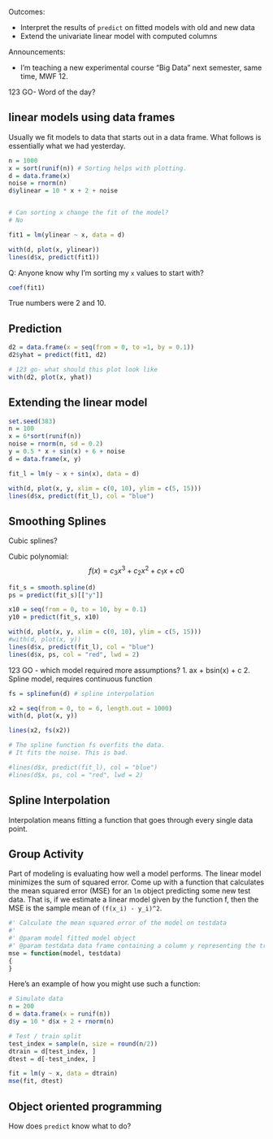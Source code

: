 Outcomes:

- Interpret the results of `predict` on fitted models with old and new data
- Extend the univariate linear model with computed columns

Announcements:

- I'm teaching a new experimental course "Big Data" next semester, same time, MWF 12.

123 GO- Word of the day?

## linear models using data frames

Usually we fit models to data that starts out in a data frame.
What follows is essentially what we had yesterday.

```r
n = 1000
x = sort(runif(n)) # Sorting helps with plotting.
d = data.frame(x)
noise = rnorm(n)
d$ylinear = 10 * x + 2 + noise


# Can sorting x change the fit of the model?
# No

fit1 = lm(ylinear ~ x, data = d)

with(d, plot(x, ylinear))
lines(d$x, predict(fit1))
```

Q: Anyone know why I'm sorting my `x` values to start with?

```r
coef(fit1)
```

True numbers were 2 and 10.

## Prediction

```r
d2 = data.frame(x = seq(from = 0, to =1, by = 0.1))
d2$yhat = predict(fit1, d2)

# 123 go- what should this plot look like
with(d2, plot(x, yhat))
```


## Extending the linear model

```r
set.seed(383)
n = 100
x = 6*sort(runif(n))
noise = rnorm(n, sd = 0.2)
y = 0.5 * x + sin(x) + 6 + noise
d = data.frame(x, y)

fit_l = lm(y ~ x + sin(x), data = d)

with(d, plot(x, y, xlim = c(0, 10), ylim = c(5, 15)))
lines(d$x, predict(fit_l), col = "blue")
```



## Smoothing Splines

Cubic splines?

Cubic polynomial:
$$
f(x) = c_3 x^3 + c_2 x^2 + c_1x + c0
$$

```r
fit_s = smooth.spline(d)
ps = predict(fit_s)[["y"]]

x10 = seq(from = 0, to = 10, by = 0.1)
y10 = predict(fit_s, x10)

with(d, plot(x, y, xlim = c(0, 10), ylim = c(5, 15)))
#with(d, plot(x, y))
lines(d$x, predict(fit_l), col = "blue")
lines(d$x, ps, col = "red", lwd = 2)
```
123 GO - which model required more assumptions?
1. ax + bsin(x) + c
2. Spline model, requires continuous function

```r
fs = splinefun(d) # spline interpolation

x2 = seq(from = 0, to = 6, length.out = 1000)
with(d, plot(x, y))

lines(x2, fs(x2))

# The spline function fs overfits the data.
# It fits the noise. This is bad.

#lines(d$x, predict(fit_l), col = "blue")
#lines(d$x, ps, col = "red", lwd = 2)
```

## Spline Interpolation

Interpolation means fitting a function that goes through every single data point.


## Group Activity

Part of modeling is evaluating how well a model performs.
The linear model minimizes the sum of squared error.
Come up with a function that calculates the mean squared error (MSE) for an `lm` object predicting some new test data.
That is, if we estimate a linear model given by the function f, then the MSE is the sample mean of `(f(x_i) - y_i)^2`.

```r
#' Calculate the mean squared error of the model on testdata
#'
#' @param model fitted model object
#' @param testdata data frame containing a column y representing the true values to compare the fitted values against
mse = function(model, testdata)
{
}
```

Here's an example of how you might use such a function:

```r
# Simulate data
n = 200
d = data.frame(x = runif(n))
d$y = 10 * d$x + 2 + rnorm(n)

# Test / train split
test_index = sample(n, size = round(n/2))
dtrain = d[test_index, ]
dtest = d[-test_index, ]

fit = lm(y ~ x, data = dtrain)
mse(fit, dtest)
```


## Object oriented programming

How does `predict` know what to do?
